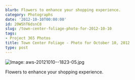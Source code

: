 ```yaml
---
blurb: Flowers to enhance your shopping experience.
category: Photographs
date: '2012-10-10T00:00:00'
id: 20WShT6dsnC8
slug: /town-center-foliage-photo-for-2012-10-10
tags:
- Project 365 Photos
title: Town Center Foliage - Photo for October 10, 2012
type: post
---
```


![Image: aws-20121010--1823-05.jpg](/aws-20121010--1823-05.jpg)

Flowers to enhance your shopping experience.
